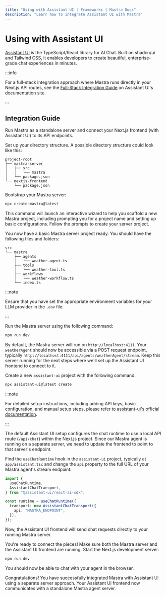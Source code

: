 ```yaml
---
title: "Using with Assistant UI | Frameworks | Mastra Docs"
description: "Learn how to integrate Assistant UI with Mastra"
---
```



# Using with Assistant UI

[Assistant UI](https://assistant-ui.com) is the TypeScript/React library for AI Chat.
Built on shadcn/ui and Tailwind CSS, it enables developers to create beautiful, enterprise-grade chat experiences in minutes.

:::info

For a full-stack integration approach where Mastra runs directly in your Next.js API routes, see the [Full-Stack Integration Guide](https://www.assistant-ui.com/docs/runtimes/mastra/full-stack-integration) on Assistant UI's documentation site.

:::

## Integration Guide

Run Mastra as a standalone server and connect your Next.js frontend (with Assistant UI) to its API endpoints.

<Steps>

<StepItem>

Set up your directory structure. A possible directory structure could look like this:

```shell
project-root
├── mastra-server
│   ├── src
│   │   └── mastra
│   └── package.json
└── nextjs-frontend
    └── package.json
```

Bootstrap your Mastra server:

```bash copy
npx create-mastra@latest
```

This command will launch an interactive wizard to help you scaffold a new Mastra project, including prompting you for a project name and setting up basic configurations.
Follow the prompts to create your server project.

You now have a basic Mastra server project ready. You should have the following files and folders:

```shell
src
└── mastra
    ├── agents
    │   └── weather-agent.ts
    ├── tools
    │   └── weather-tool.ts
    ├── workflows
    │   └── weather-workflow.ts
    └── index.ts
```

:::note

Ensure that you have set the appropriate environment variables for your LLM provider in the `.env` file.

:::

</StepItem>

<StepItem>

Run the Mastra server using the following command:

```bash copy
npm run dev
```

By default, the Mastra server will run on `http://localhost:4111`. Your `weatherAgent` should now be accessible via a POST request endpoint, typically `http://localhost:4111/api/agents/weatherAgent/stream`. Keep this server running for the next steps where we'll set up the Assistant UI frontend to connect to it.

</StepItem>

<StepItem>

Create a new `assistant-ui` project with the following command.

```bash copy
npx assistant-ui@latest create
```

:::note

For detailed setup instructions, including adding API keys, basic configuration, and manual setup steps, please refer to [assistant-ui's official documentation](https://assistant-ui.com/docs).

:::

</StepItem>

<StepItem>

The default Assistant UI setup configures the chat runtime to use a local API route (`/api/chat`) within the Next.js project. Since our Mastra agent is running on a separate server, we need to update the frontend to point to that server's endpoint.

Find the `useChatRuntime` hook in the `assistant-ui` project, typically at `app/assistant.tsx` and change the `api` property to the full URL of your Mastra agent's stream endpoint:

```typescript showLineNumbers copy title="app/assistant.tsx" {6}
import {
  useChatRuntime,
  AssistantChatTransport,
} from "@assistant-ui/react-ai-sdk";

const runtime = useChatRuntime({
  transport: new AssistantChatTransport({
    api: "MASTRA_ENDPOINT",
  }),
});
```

Now, the Assistant UI frontend will send chat requests directly to your running Mastra server.

</StepItem>

<StepItem>

You're ready to connect the pieces! Make sure both the Mastra server and the Assistant UI frontend are running. Start the Next.js development server:

```bash copy
npm run dev
```

You should now be able to chat with your agent in the browser.

</StepItem>

</Steps>

Congratulations! You have successfully integrated Mastra with Assistant UI using a separate server approach. Your Assistant UI frontend now communicates with a standalone Mastra agent server.
